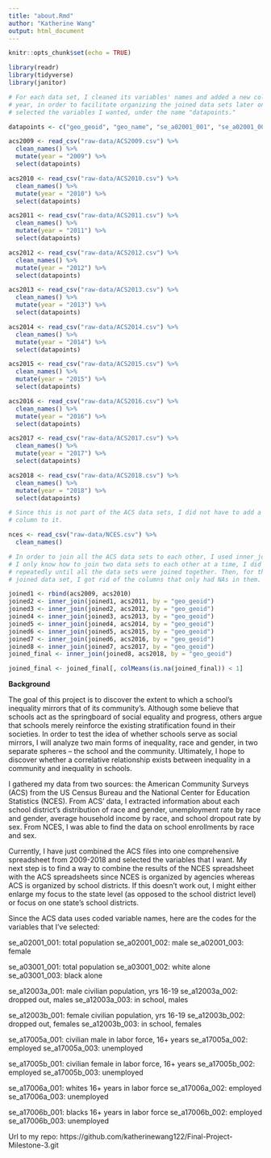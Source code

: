 ```yaml
---
title: "about.Rmd"
author: "Katherine Wang"
output: html_document
---
```


```r
knitr::opts_chunk$set(echo = TRUE)

library(readr)
library(tidyverse)
library(janitor)
```

```r

# For each data set, I cleaned its variables' names and added a new column,
# year, in order to facilitate organizing the joined data sets later on. I also
# selected the variables I wanted, under the name "datapoints."

datapoints <- c("geo_geoid", "geo_name", "se_a02001_001", "se_a02001_002", "se_a02001_003", "se_a03001_001", "se_a03001_002", "se_a03001_003", "se_a12003a_001", "se_a12003a_002", "se_a12003a_003", "se_a12003b_001", "se_a12003b_002", "se_a12003b_003", "se_a17005a_001", "se_a17005a_002", "se_a17005a_003", "se_a17005b_001", "se_a17005b_002", "se_a17005b_003", "se_a17006a_001", "se_a17006a_002", "se_a17006a_003", "se_a17006b_001", "se_a17006b_002", "se_a17006b_003")

acs2009 <- read_csv("raw-data/ACS2009.csv") %>% 
  clean_names() %>% 
  mutate(year = "2009") %>% 
  select(datapoints)

acs2010 <- read_csv("raw-data/ACS2010.csv") %>% 
  clean_names() %>% 
  mutate(year = "2010") %>% 
  select(datapoints)

acs2011 <- read_csv("raw-data/ACS2011.csv") %>% 
  clean_names() %>% 
  mutate(year = "2011") %>% 
  select(datapoints)

acs2012 <- read_csv("raw-data/ACS2012.csv") %>% 
  clean_names() %>% 
  mutate(year = "2012") %>% 
  select(datapoints)

acs2013 <- read_csv("raw-data/ACS2013.csv") %>% 
  clean_names() %>% 
  mutate(year = "2013") %>% 
  select(datapoints)

acs2014 <- read_csv("raw-data/ACS2014.csv") %>% 
  clean_names() %>% 
  mutate(year = "2014") %>% 
  select(datapoints)

acs2015 <- read_csv("raw-data/ACS2015.csv") %>% 
  clean_names() %>% 
  mutate(year = "2015") %>% 
  select(datapoints)

acs2016 <- read_csv("raw-data/ACS2016.csv") %>% 
  clean_names() %>% 
  mutate(year = "2016") %>% 
  select(datapoints)

acs2017 <- read_csv("raw-data/ACS2017.csv") %>% 
  clean_names() %>% 
  mutate(year = "2017") %>% 
  select(datapoints)

acs2018 <- read_csv("raw-data/ACS2018.csv") %>% 
  clean_names() %>% 
  mutate(year = "2018") %>% 
  select(datapoints)

# Since this is not part of the ACS data sets, I did not have to add a year
# column to it.

nces <- read_csv("raw-data/NCES.csv") %>% 
  clean_names()

# In order to join all the ACS data sets to each other, I used inner_join. Since
# I only know how to join two data sets to each other at a time, I did this
# repeatedly until all the data sets were joined together. Then, for the final
# joined data set, I got rid of the columns that only had NAs in them.

joined1 <- rbind(acs2009, acs2010)
joined2 <- inner_join(joined1, acs2011, by = "geo_geoid")
joined3 <- inner_join(joined2, acs2012, by = "geo_geoid")
joined4 <- inner_join(joined3, acs2013, by = "geo_geoid")
joined5 <- inner_join(joined4, acs2014, by = "geo_geoid")
joined6 <- inner_join(joined5, acs2015, by = "geo_geoid")
joined7 <- inner_join(joined6, acs2016, by = "geo_geoid")
joined8 <- inner_join(joined7, acs2017, by = "geo_geoid")
joined_final <- inner_join(joined8, acs2018, by = "geo_geoid")

joined_final <- joined_final[, colMeans(is.na(joined_final)) < 1]
```


**Background**


The goal of this project is to discover the extent to which a school’s inequality mirrors that of its community’s. Although some believe that schools act as the springboard of social equality and progress, others argue that schools merely reinforce the existing stratification found in their societies. In order to test the idea of whether schools serve as social mirrors, I will analyze two main forms of inequality, race and gender, in two separate spheres -- the school and the community. Ultimately, I hope to discover whether a correlative relationship exists between inequality in a community and inequality in schools.


I gathered my data from two sources: the American Community Surveys (ACS) from the US Census Bureau and the National Center for Education Statistics (NCES). From ACS’ data, I extracted information about each school district’s distribution of race and gender, unemployment rate by race and gender, average household income by race, and school dropout rate by sex. From NCES, I was able to find the data on school enrollments by race and sex.


Currently, I have just combined the ACS files into one comprehensive spreadsheet from 2009-2018 and selected the variables that I want. My next step is to find a way to combine the results of the NCES spreadsheet with the ACS spreadsheets since NCES is organized by agencies whereas ACS is organized by school districts. If this doesn't work out, I might either enlarge my focus to the state level (as opposed to the school district level) or focus on one state's school districts.

Since the ACS data uses coded variable names, here are the codes for the variables that I've selected:

se_a02001_001: total population
se_a02001_002: male
se_a02001_003: female

se_a03001_001: total population
se_a03001_002: white alone 
se_a03001_003: black alone

se_a12003a_001: male civilian population, yrs 16-19
se_a12003a_002: dropped out, males
se_a12003a_003: in school, males

se_a12003b_001: female civilian population, yrs 16-19
se_a12003b_002: dropped out, females
se_a12003b_003: in school, females

se_a17005a_001: civilian male in labor force, 16+ years
se_a17005a_002: employed
se_a17005a_003: unemployed

se_a17005b_001: civilian female in labor force, 16+ years
se_a17005b_002: employed
se_a17005b_003: unemployed

se_a17006a_001: whites 16+ years in labor force
se_a17006a_002: employed
se_a17006a_003: unemployed

se_a17006b_001: blacks 16+ years in labor force
se_a17006b_002: employed
se_a17006b_003: unemployed


Url to my repo: https://github.com/katherinewang122/Final-Project-Milestone-3.git